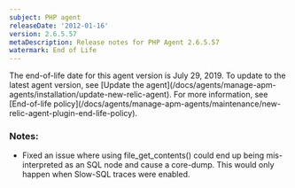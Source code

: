 ```yaml
---
subject: PHP agent
releaseDate: '2012-01-16'
version: 2.6.5.57
metaDescription: Release notes for PHP Agent 2.6.5.57
watermark: End of Life
---
```


<Callout variant="important">
  The end-of-life date for this agent version is July 29, 2019. To update to the latest agent version, see [Update the agent](/docs/agents/manage-apm-agents/installation/update-new-relic-agent). For more information, see [End-of-life policy](/docs/agents/manage-apm-agents/maintenance/new-relic-agent-plugin-end-life-policy).
</Callout>

### Notes:

* Fixed an issue where using file_get_contents() could end up being mis-interpreted as an SQL node and cause a core-dump. This would only happen when Slow-SQL traces were enabled.
